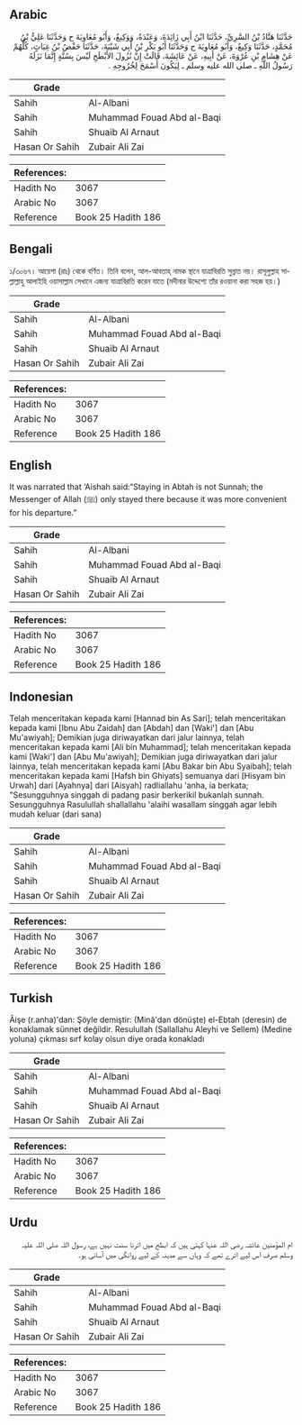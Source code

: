 ## Arabic


<div dir="rtl" lang="ar" style={{fontSize:'larger',backgroundColor:'#f8f9fa',padding:20}}>
حَدَّثَنَا هَنَّادُ بْنُ السَّرِيِّ، حَدَّثَنَا ابْنُ أَبِي زَائِدَةَ، وَعَبْدَةُ، وَوَكِيعٌ، وَأَبُو مُعَاوِيَةَ ح وَحَدَّثَنَا عَلِيُّ بْنُ مُحَمَّدٍ، حَدَّثَنَا وَكِيعٌ، وَأَبُو مُعَاوِيَةَ ح وَحَدَّثَنَا أَبُو بَكْرِ بْنُ أَبِي شَيْبَةَ، حَدَّثَنَا حَفْصُ بْنُ غِيَاثٍ، كُلُّهُمْ عَنْ هِشَامِ بْنِ عُرْوَةَ، عَنْ أَبِيهِ، عَنْ عَائِشَةَ، قَالَتْ إِنَّ نُزُولَ الأَبْطَحِ لَيْسَ بِسُنَّةٍ إِنَّمَا نَزَلَهُ رَسُولُ اللَّهِ ـ صلى الله عليه وسلم ـ لِيَكُونَ أَسْمَحَ لِخُرُوجِهِ ‏.‏
</div>
<div style={{backgroundColor:'#f8f9fa',padding:20, marginBottom: 10}}><table> <thead> <tr> <th>Grade</th> <th></th> </tr> </thead> <tbody> <tr><td>Sahih</td><td>Al-Albani</td></tr><tr><td>Sahih</td><td>Muhammad Fouad Abd al-Baqi</td></tr><tr><td>Sahih</td><td>Shuaib Al Arnaut</td></tr><tr><td>Hasan Or Sahih</td><td>Zubair Ali Zai</td></tr></tbody></table><table> <thead> <tr> <th>References:</th> <th></th> </tr> </thead> <tbody><tr><td>Hadith No</td><td>3067</td></tr><tr><td>Arabic No</td><td>3067</td></tr><tr><td>Reference</td><td>Book 25 Hadith 186</td></tr></tbody></table></div>

## Bengali


<div dir="ltr" lang="bn" style={{fontSize:'larger',backgroundColor:'#f8f9fa',padding:20}}>
১/৩০৬৭। আয়েশা (রাঃ) থেকে বর্ণিত। তিনি বলেন, আল-আবতাহ্ নামক স্থানে যাত্রাবিরতি সুন্নাত নয়। রাসূলুল্লাহ সাল্লাল্লাহু আলাইহি ওয়াসাল্লাম সেখানে এজন্য যাত্রাবিরতি করেন যাতে (মদীনার উদ্দেশ্যে তাঁর রওয়ানা করা সহজ হয়।)
</div>
<div style={{backgroundColor:'#f8f9fa',padding:20, marginBottom: 10}}><table> <thead> <tr> <th>Grade</th> <th></th> </tr> </thead> <tbody> <tr><td>Sahih</td><td>Al-Albani</td></tr><tr><td>Sahih</td><td>Muhammad Fouad Abd al-Baqi</td></tr><tr><td>Sahih</td><td>Shuaib Al Arnaut</td></tr><tr><td>Hasan Or Sahih</td><td>Zubair Ali Zai</td></tr></tbody></table><table> <thead> <tr> <th>References:</th> <th></th> </tr> </thead> <tbody><tr><td>Hadith No</td><td>3067</td></tr><tr><td>Arabic No</td><td>3067</td></tr><tr><td>Reference</td><td>Book 25 Hadith 186</td></tr></tbody></table></div>

## English


<div dir="ltr" lang="en" style={{fontSize:'larger',backgroundColor:'#f8f9fa',padding:20}}>
It was narrated that ‘Aishah said:“Staying in Abtah is not Sunnah; the Messenger of Allah (ﷺ) only stayed there because it was more convenient for his departure.”
</div>
<div style={{backgroundColor:'#f8f9fa',padding:20, marginBottom: 10}}><table> <thead> <tr> <th>Grade</th> <th></th> </tr> </thead> <tbody> <tr><td>Sahih</td><td>Al-Albani</td></tr><tr><td>Sahih</td><td>Muhammad Fouad Abd al-Baqi</td></tr><tr><td>Sahih</td><td>Shuaib Al Arnaut</td></tr><tr><td>Hasan Or Sahih</td><td>Zubair Ali Zai</td></tr></tbody></table><table> <thead> <tr> <th>References:</th> <th></th> </tr> </thead> <tbody><tr><td>Hadith No</td><td>3067</td></tr><tr><td>Arabic No</td><td>3067</td></tr><tr><td>Reference</td><td>Book 25 Hadith 186</td></tr></tbody></table></div>

## Indonesian


<div dir="ltr" lang="id" style={{fontSize:'larger',backgroundColor:'#f8f9fa',padding:20}}>
Telah menceritakan kepada kami [Hannad bin As Sari]; telah menceritakan kepada kami [Ibnu Abu Zaidah] dan [Abdah] dan [Waki'] dan [Abu Mu'awiyah]; Demikian juga diriwayatkan dari jalur lainnya, telah menceritakan kepada kami [Ali bin Muhammad]; telah menceritakan kepada kami [Waki'] dan [Abu Mu'awiyah]; Demikian juga diriwayatkan dari jalur lainnya, telah menceritakan kepada kami [Abu Bakar bin Abu Syaibah]; telah menceritakan kepada kami [Hafsh bin Ghiyats] semuanya dari [Hisyam bin Urwah] dari [Ayahnya] dari [Aisyah] radliallahu 'anha, ia berkata; "Sesungguhnya singgah di padang pasir berkerikil bukanlah sunnah. Sesungguhnya Rasulullah shallallahu 'alaihi wasallam singgah agar lebih mudah keluar (dari sana)
</div>
<div style={{backgroundColor:'#f8f9fa',padding:20, marginBottom: 10}}><table> <thead> <tr> <th>Grade</th> <th></th> </tr> </thead> <tbody> <tr><td>Sahih</td><td>Al-Albani</td></tr><tr><td>Sahih</td><td>Muhammad Fouad Abd al-Baqi</td></tr><tr><td>Sahih</td><td>Shuaib Al Arnaut</td></tr><tr><td>Hasan Or Sahih</td><td>Zubair Ali Zai</td></tr></tbody></table><table> <thead> <tr> <th>References:</th> <th></th> </tr> </thead> <tbody><tr><td>Hadith No</td><td>3067</td></tr><tr><td>Arabic No</td><td>3067</td></tr><tr><td>Reference</td><td>Book 25 Hadith 186</td></tr></tbody></table></div>

## Turkish


<div dir="ltr" lang="tr" style={{fontSize:'larger',backgroundColor:'#f8f9fa',padding:20}}>
Âişe (r.anha)'dan: Şöyle demiştir: (Minâ'dan dönüşte) el-Ebtah (deresin) de konaklamak sünnet değildir. Resulullah (Sallallahu Aleyhi ve Sellem) (Medine yoluna) çıkması sırf kolay olsun diye orada konakladı
</div>
<div style={{backgroundColor:'#f8f9fa',padding:20, marginBottom: 10}}><table> <thead> <tr> <th>Grade</th> <th></th> </tr> </thead> <tbody> <tr><td>Sahih</td><td>Al-Albani</td></tr><tr><td>Sahih</td><td>Muhammad Fouad Abd al-Baqi</td></tr><tr><td>Sahih</td><td>Shuaib Al Arnaut</td></tr><tr><td>Hasan Or Sahih</td><td>Zubair Ali Zai</td></tr></tbody></table><table> <thead> <tr> <th>References:</th> <th></th> </tr> </thead> <tbody><tr><td>Hadith No</td><td>3067</td></tr><tr><td>Arabic No</td><td>3067</td></tr><tr><td>Reference</td><td>Book 25 Hadith 186</td></tr></tbody></table></div>

## Urdu


<div dir="rtl" lang="ur" style={{fontSize:'larger',backgroundColor:'#f8f9fa',padding:20}}>
ام المؤمنین عائشہ رضی اللہ عنہا کہتی ہیں کہ ابطح میں اترنا سنت نہیں ہے، رسول اللہ صلی اللہ علیہ وسلم صرف اس لیے اترے تھے کہ وہاں سے مدینہ کے لیے روانگی میں آسانی ہو۔
</div>
<div style={{backgroundColor:'#f8f9fa',padding:20, marginBottom: 10}}><table> <thead> <tr> <th>Grade</th> <th></th> </tr> </thead> <tbody> <tr><td>Sahih</td><td>Al-Albani</td></tr><tr><td>Sahih</td><td>Muhammad Fouad Abd al-Baqi</td></tr><tr><td>Sahih</td><td>Shuaib Al Arnaut</td></tr><tr><td>Hasan Or Sahih</td><td>Zubair Ali Zai</td></tr></tbody></table><table> <thead> <tr> <th>References:</th> <th></th> </tr> </thead> <tbody><tr><td>Hadith No</td><td>3067</td></tr><tr><td>Arabic No</td><td>3067</td></tr><tr><td>Reference</td><td>Book 25 Hadith 186</td></tr></tbody></table></div>